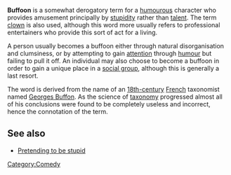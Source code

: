 '''Buffoon''' is a somewhat derogatory term for a [[humour]]ous character who provides amusement principally by [[stupidity]] rather than [[talent]]. The term [[clown]] is also used, although this word more usually refers to professional entertainers who provide this sort of act for a living.

A person usually becomes a buffoon either through natural disorganisation and clumsiness, or by attempting to gain [[attention]] through [[humour]] but failing to pull it off. An individual may also choose to become a buffoon in order to gain a unique place in a [[social group]], although this is generally a last resort.

The word is derived from the name of an [[18th-century]] [[French]] taxonomist named [[Georges Buffon]]. As the science of [[taxonomy]] progressed almost all of his conclusions were found to be completely useless and incorrect, hence the connotation of the term.

== See also ==
*[[Pretending to be stupid]]

[[Category:Comedy]]
{{stub}}